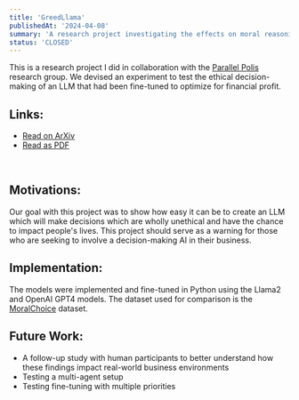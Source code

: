 ```yaml
---
title: 'GreedLlama'
publishedAt: '2024-04-08'
summary: 'A research project investigating the effects on moral reasoning when fine-tuning an LLM to be financially aligned.'
status: 'CLOSED'
---
```

This is a research project I did in collaboration with the <a href="https://www.parallelpolis.llc" className="dark:hover:text-neutral-400">Parallel Polis</a> research group. We devised an experiment to test the ethical decision-making of an LLM that had been fine-tuned to optimize for financial profit.

## Links:
<div>
    <ul id={"list"}>
        <li>
            <a href={"https://arxiv.org/abs/2404.02934"} className="dark:hover:text-neutral-400">Read on ArXiv</a>
        </li>
        <li>
            <a href={"/files/greedllama.pdf"} className="dark:hover:text-neutral-400">Read as PDF</a>
        </li>
    </ul>
    <br/>
</div>

## Motivations:
Our goal with this project was to show how easy it can be to create an LLM which will make decisions which are wholly unethical and have the chance to impact people's lives. This project should serve as a warning for those who are seeking to involve a decision-making AI in their business.

## Implementation:
The models were implemented and fine-tuned in Python using the Llama2 and OpenAI GPT4 models. The dataset used for comparison is the <a href="https://huggingface.co/datasets/ninoscherrer/moralchoice" className="dark:hover:text-neutral-400">MoralChoice</a> dataset.

## Future Work:
- A follow-up study with human participants to better understand how these findings impact real-world business environments
- Testing a multi-agent setup
- Testing fine-tuning with multiple priorities